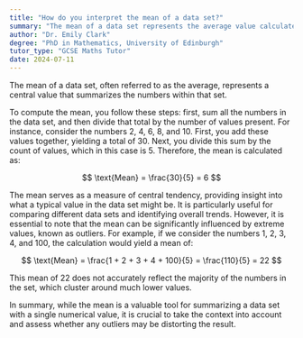 ```yaml
---
title: "How do you interpret the mean of a data set?"
summary: "The mean of a data set represents the average value calculated by summing all numbers and dividing by the total count of values in the set."
author: "Dr. Emily Clark"
degree: "PhD in Mathematics, University of Edinburgh"
tutor_type: "GCSE Maths Tutor"
date: 2024-07-11
---
```


The mean of a data set, often referred to as the average, represents a central value that summarizes the numbers within that set.

To compute the mean, you follow these steps: first, sum all the numbers in the data set, and then divide that total by the number of values present. For instance, consider the numbers $2$, $4$, $6$, $8$, and $10$. First, you add these values together, yielding a total of $30$. Next, you divide this sum by the count of values, which in this case is $5$. Therefore, the mean is calculated as:

$$
\text{Mean} = \frac{30}{5} = 6
$$

The mean serves as a measure of central tendency, providing insight into what a typical value in the data set might be. It is particularly useful for comparing different data sets and identifying overall trends. However, it is essential to note that the mean can be significantly influenced by extreme values, known as outliers. For example, if we consider the numbers $1$, $2$, $3$, $4$, and $100$, the calculation would yield a mean of:

$$
\text{Mean} = \frac{1 + 2 + 3 + 4 + 100}{5} = \frac{110}{5} = 22
$$

This mean of $22$ does not accurately reflect the majority of the numbers in the set, which cluster around much lower values.

In summary, while the mean is a valuable tool for summarizing a data set with a single numerical value, it is crucial to take the context into account and assess whether any outliers may be distorting the result.
    